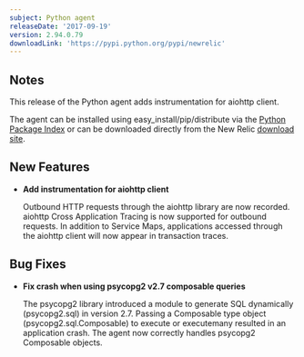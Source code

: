 ```yaml
---
subject: Python agent
releaseDate: '2017-09-19'
version: 2.94.0.79
downloadLink: 'https://pypi.python.org/pypi/newrelic'
---
```


## Notes

This release of the Python agent adds instrumentation for aiohttp client.

The agent can be installed using easy_install/pip/distribute via the [Python Package Index](https://pypi.python.org/pypi/newrelic) or can be downloaded directly from the New Relic [download site](http://download.newrelic.com/python_agent/release).

## New Features

* **Add instrumentation for aiohttp client**

  Outbound HTTP requests through the aiohttp library are now recorded. aiohttp Cross Application Tracing is now supported for outbound requests. In addition to Service Maps, applications accessed through the aiohttp client will now appear in transaction traces.

## Bug Fixes

* **Fix crash when using psycopg2 v2.7 composable queries**

  The psycopg2 library introduced a module to generate SQL dynamically (psycopg2.sql) in version 2.7. Passing a Composable type object (psycopg2.sql.Composable) to execute or executemany resulted in an application crash. The agent now correctly handles psycopg2 Composable objects.
